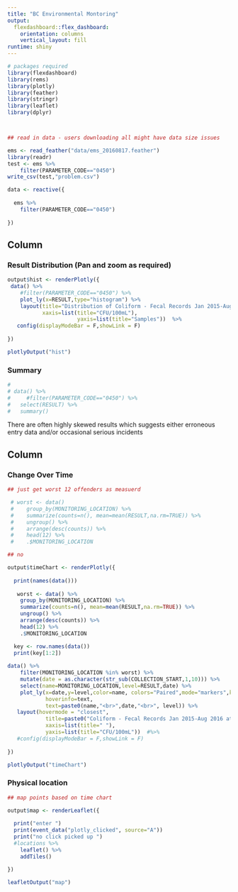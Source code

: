 ```yaml
---
title: "BC Environmental Montoring"
output: 
  flexdashboard::flex_dashboard:
    orientation: columns
    vertical_layout: fill
runtime: shiny    
---
```


```r
# packages required
library(flexdashboard)
library(rems)
library(plotly)
library(feather)
library(stringr)
library(leaflet)
library(dplyr)



## read in data - users downloading all might have data size issues

ems <- read_feather("data/ems_20160817.feather")
library(readr)
test <- ems %>%
    filter(PARAMETER_CODE=="0450")
write_csv(test,"problem.csv")
```

```r

data <- reactive({
  
  ems %>%
    filter(PARAMETER_CODE=="0450")
  
})

```


Column {data-width=300}
-----------------------------------------------------------------------


### Result Distribution (Pan and zoom as required)

```r

output$hist <- renderPlotly({
 data() %>%
    #filter(PARAMETER_CODE=="0450") %>%
    plot_ly(x=RESULT,type="histogram") %>% 
    layout(title="Distribution of Coliform - Fecal Records Jan 2015-August 2016",
           xaxis=list(title="CFU/100mL"),
                      yaxis=list(title="Samples"))  %>% 
   config(displayModeBar = F,showLink = F)
  
})

plotlyOutput("hist")

```



### Summary

```r
# 
# data() %>%
#     #filter(PARAMETER_CODE=="0450") %>%
#   select(RESULT) %>% 
#   summary()

```

There are often highly skewed results which suggests either erroneous entry data and/or occasional
serious incidents

Column {data-width=700}
-----------------------------------------------------------------------

### Change Over Time

```r

## just get worst 12 offenders as measuerd

 # worst <- data()
 #    group_by(MONITORING_LOCATION) %>% 
 #    summarize(counts=n(), mean=mean(RESULT,na.rm=TRUE)) %>% 
 #    ungroup() %>% 
 #    arrange(desc(counts)) %>% 
 #    head(12) %>% 
 #    .$MONITORING_LOCATION

## no

output$timeChart <- renderPlotly({
  
  print(names(data()))
  
   worst <- data() %>% 
    group_by(MONITORING_LOCATION) %>% 
    summarize(counts=n(), mean=mean(RESULT,na.rm=TRUE)) %>% 
    ungroup() %>% 
    arrange(desc(counts)) %>% 
    head(12) %>% 
    .$MONITORING_LOCATION

  key <- row.names(data())
  print(key[1:2])
  
data() %>% 
    filter(MONITORING_LOCATION %in% worst) %>% 
    mutate(date = as.character(str_sub(COLLECTION_START,1,10))) %>% 
    select(name=MONITORING_LOCATION,level=RESULT,date) %>% 
    plot_ly(x=date,y=level,color=name, colors="Paired",mode="markers",key = key,source="A",
            hoverinfo=text,
            text=paste0(name,"<br>",date,"<br>", level)) %>% 
   layout(hovermode = "closest",
            title=paste0("Coliform - Fecal Records Jan 2015-Aug 2016 at sites with highest Av"),
            xaxis=list(title=" "),
            yaxis=list(title="CFU/100mL"))  #%>% 
   #config(displayModeBar = F,showLink = F)
     
})

plotlyOutput("timeChart")
```

### Physical location

```r

## map points based on time chart

output$map <- renderLeaflet({
  
  print("enter ")
  print(event_data("plotly_clicked", source="A"))
  print("no click picked up ")
  #locations %>% 
    leaflet() %>% 
    addTiles() 
  
})

leafletOutput("map")

```

